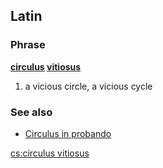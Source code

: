 ==Latin==

===Phrase===
'''[[circulus]] [[vitiosus]]'''

# a vicious circle, a vicious cycle

===See also===
*[[Circulus in probando]]

[[cs:circulus vitiosus]]